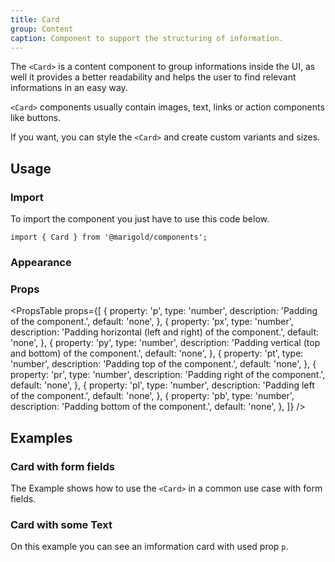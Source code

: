 ```yaml
---
title: Card
group: Content
caption: Component to support the structuring of information.
---
```


The `<Card>` is a content component to group informations inside the UI, as well it provides a better readability and helps the user to find relevant informations in an easy way.

`<Card>` components usually contain images, text, links or action components like buttons.

If you want, you can style the `<Card>` and create custom variants and sizes.

## Usage

### Import

To import the component you just have to use this code below.

```tsx
import { Card } from '@marigold/components';
```

### Appearance

<AppearanceTable component={title} />

### Props

<PropsTable
  props={[
    {
      property: 'p',
      type: 'number',
      description: 'Padding of the component.',
      default: 'none',
    },
    {
      property: 'px',
      type: 'number',
      description: 'Padding horizontal (left and right) of the component.',
      default: 'none',
    },
    {
      property: 'py',
      type: 'number',
      description: 'Padding vertical (top and bottom) of the component.',
      default: 'none',
    },
    {
      property: 'pt',
      type: 'number',
      description: 'Padding top of the component.',
      default: 'none',
    },
    {
      property: 'pr',
      type: 'number',
      description: 'Padding right of the component.',
      default: 'none',
    },
    {
      property: 'pl',
      type: 'number',
      description: 'Padding left of the component.',
      default: 'none',
    },
    {
      property: 'pb',
      type: 'number',
      description: 'Padding bottom of the component.',
      default: 'none',
    },
  ]}
/>

## Examples

### Card with form fields

The Example shows how to use the `<Card>` in a common use case with form fields.

<ComponentDemo file="./card-form.demo.tsx" />

### Card with some Text

On this example you can see an imformation card with used prop `p`.

<ComponentDemo file="./card-infos.demo.tsx" />
